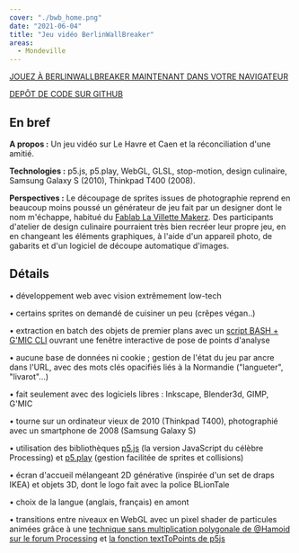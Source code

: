 ```yaml
---
cover: "./bwb_home.png"
date: "2021-06-04"
title: "Jeu vidéo BerlinWallBreaker"
areas:
  - Mondeville 
---
```


[JOUEZ À BERLINWALLBREAKER MAINTENANT DANS VOTRE NAVIGATEUR](https://myselfhimself.github.io/BerlinWallBreaker/)

[DEPÔT DE CODE SUR GITHUB](https://github.com/myselfhimself/BerlinWallBreaker/)

## En bref

**A propos :** Un jeu vidéo sur Le Havre et Caen et la réconciliation d'une amitié.

**Technologies :** p5.js, p5.play, WebGL, GLSL, stop-motion, design culinaire, Samsung Galaxy S (2010), Thinkpad T400 (2008).

**Perspectives :** Le découpage de sprites issues de photographie reprend en beaucoup moins poussé un générateur de jeu fait par un designer dont le nom m'échappe, habitué du [Fablab La Villette Makerz](https://villettemakerz.com/fablab-accueil/). Des participants d'atelier de design culinaire pourraient très bien recréer leur propre jeu, en en changeant les éléments graphiques, à l'aide d'un appareil photo, de gabarits et d'un logiciel de découpe automatique d'images.


## Détails

• développement web avec vision extrêmement low-tech

• certains sprites on demandé de cuisiner un peu (crêpes végan..)

• extraction en batch des objets de premier plans avec un [script BASH + G'MIC CLI](https://github.com/myselfhimself/BerlinWallBreaker/blob/2de82a149c52694614cbdd3bf1d4ef3ad2805855/sprites/food/gmic_extract_foregrounds.bash) ouvrant une fenêtre interactive de pose de points d'analyse

• aucune base de données ni cookie ; gestion de l'état du jeu par ancre dans l'URL, avec des mots clés opacifiés liés à la Normandie ("langueter", "livarot"...)

• fait seulement avec des logiciels libres : Inkscape, Blender3d, GIMP, G'MIC

• tourne sur un ordinateur vieux de 2010 (Thinkpad T400), photographié avec un smartphone de 2008 (Samsung Galaxy S)

• utilisation des bibliothèques [p5.js](http://www.p5js.org/) (la version JavaScript du célèbre Processing) et [p5.play](http://molleindustria.github.io/p5.play/) (gestion facilitée de sprites et collisions)

• écran d'accueil mélangeant 2D générative (inspirée d'un set de draps IKEA) et objets 3D, dont le logo fait avec la police BLionTale

• choix de la langue (anglais, français) en amont

• transitions entre niveaux en WebGL avec un pixel shader de particules animées grâce à une [technique sans multiplication polygonale de @Hamoid sur le forum Processing](https://discourse.processing.org/t/fragment-shader-too-many-uniforms-error/17603/15) et [la fonction textToPoints de p5js](https://p5js.org/reference/#/p5.Font/textToPoints)
